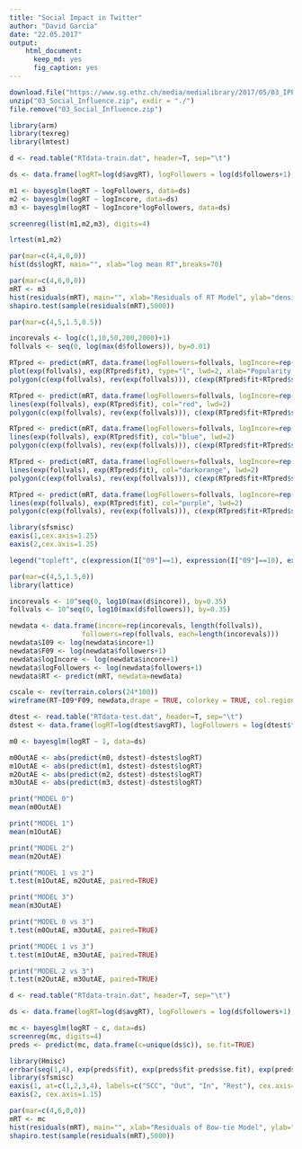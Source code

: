 ```yaml
---
title: "Social Impact in Twitter"
author: "David Garcia"
date: "22.05.2017"
output: 
    html_document:
      keep_md: yes 
      fig_caption: yes
---
```


```r
download.file("https://www.sg.ethz.ch/media/medialibrary/2017/05/03_IPP_SocialInfluence.zip", destfile="03_Social_Influence.zip")
unzip("03_Social_Influence.zip", exdir = "./") 
file.remove("03_Social_Influence.zip")
```


```r
library(arm)
library(texreg)
library(lmtest)

d <- read.table("RTdata-train.dat", header=T, sep="\t")

ds <- data.frame(logRT=log(d$avgRT), logFollowers = log(d$followers+1), logIncore = log(d$incore+1), c=relevel(as.factor(d$continent), ref="T"))

m1 <- bayesglm(logRT ~ logFollowers, data=ds)                                       
m2 <- bayesglm(logRT ~ logIncore, data=ds)     
m3 <- bayesglm(logRT ~ logIncore*logFollowers, data=ds) 

screenreg(list(m1,m2,m3), digits=4)
```


```r
lrtest(m1,m2)

par(mar=c(4,4,0,0))
hist(ds$logRT, main="", xlab="log mean RT",breaks=70)
```


```r
par(mar=c(4,6,0,0))
mRT <- m3
hist(residuals(mRT), main="", xlab="Residuals of RT Model", ylab="density", cex.axis=2, cex.lab=2)
shapiro.test(sample(residuals(mRT),5000))
```





```r
par(mar=c(4,5,1.5,0.5))

incorevals <- log(c(1,10,50,200,2000)+1)
follvals <- seq(0, log(max(d$followers)), by=0.01)

RTpred <- predict(mRT, data.frame(logFollowers=follvals, logIncore=rep(incorevals[1], length(follvals))), se.fit=TRUE)
plot(exp(follvals), exp(RTpred$fit), type="l", lwd=2, xlab="Popularity in 2009", ylab="Social influence (mean retweets)", xaxt="n", yaxt="n", cex.lab=1.25, ylim=c(0,400))
polygon(c(exp(follvals), rev(exp(follvals))), c(exp(RTpred$fit+RTpred$se.fit), rev(exp(RTpred$fit-RTpred$se.fit))), col=rgb(0,0,0,0.25), border="black", lty=2)

RTpred <- predict(mRT, data.frame(logFollowers=follvals, logIncore=rep(incorevals[2], length(follvals))), se.fit=TRUE)
lines(exp(follvals), exp(RTpred$fit), col="red", lwd=2)
polygon(c(exp(follvals), rev(exp(follvals))), c(exp(RTpred$fit+RTpred$se.fit), rev(exp(RTpred$fit-RTpred$se.fit))), col=rgb(1,0,0,0.25), border="red", lty=2)

RTpred <- predict(mRT, data.frame(logFollowers=follvals, logIncore=rep(incorevals[3], length(follvals))), se.fit=TRUE)
lines(exp(follvals), exp(RTpred$fit), col="blue", lwd=2)
polygon(c(exp(follvals), rev(exp(follvals))), c(exp(RTpred$fit+RTpred$se.fit), rev(exp(RTpred$fit-RTpred$se.fit))), col=rgb(0,0,1,0.25), border="blue", lty=2)

RTpred <- predict(mRT, data.frame(logFollowers=follvals, logIncore=rep(incorevals[4], length(follvals))), se.fit=TRUE)
lines(exp(follvals), exp(RTpred$fit), col="darkorange", lwd=2)
polygon(c(exp(follvals), rev(exp(follvals))), c(exp(RTpred$fit+RTpred$se.fit), rev(exp(RTpred$fit-RTpred$se.fit))), col=rgb(1,1,0,0.25), border="darkorange", lty=2)

RTpred <- predict(mRT, data.frame(logFollowers=follvals, logIncore=rep(incorevals[5], length(follvals))), se.fit=TRUE)
lines(exp(follvals), exp(RTpred$fit), col="purple", lwd=2)
polygon(c(exp(follvals), rev(exp(follvals))), c(exp(RTpred$fit+RTpred$se.fit), rev(exp(RTpred$fit-RTpred$se.fit))), col=rgb(1,0,1,0.25), border="purple", lty=2)

library(sfsmisc)
eaxis(1,cex.axis=1.25)
eaxis(2,cex.axis=1.25)

legend("topleft", c(expression(I["09"]==1), expression(I["09"]==10), expression(I["09"]==50), expression(I["09"]==200), expression(I["09"]==2000)), col=c("black","red","blue","darkorange","purple"), lwd=rep(2,5), box.lwd=-1)
```

```r
par(mar=c(4,5,1.5,0))
library(lattice)

incorevals <- 10^seq(0, log10(max(d$incore)), by=0.35)
follvals <- 10^seq(0, log10(max(d$followers)), by=0.35)

newdata <- data.frame(incore=rep(incorevals, length(follvals)),
                  followers=rep(follvals, each=length(incorevals)))
newdata$I09 <- log(newdata$incore+1)
newdata$F09 <- log(newdata$followers+1)
newdata$logIncore <- log(newdata$incore+1)
newdata$logFollowers <- log(newdata$followers+1)
newdata$RT <- predict(mRT, newdata=newdata)

cscale <- rev(terrain.colors(24*100))
wireframe(RT~I09*F09, newdata,drape = TRUE, colorkey = TRUE, col.regions=cscale,cex.axis=1, cex.lab=1, scales=list(arrows=FALSE), par.box=list(lty=2))
```


```r

dtest <- read.table("RTdata-test.dat", header=T, sep="\t")
dstest <- data.frame(logRT=log(dtest$avgRT), logFollowers = log(dtest$followers+1), logIncore = log(dtest$incore+1))

m0 <- bayesglm(logRT ~ 1, data=ds)                                       

m0OutAE <- abs(predict(m0, dstest)-dstest$logRT)
m1OutAE <- abs(predict(m1, dstest)-dstest$logRT)
m2OutAE <- abs(predict(m2, dstest)-dstest$logRT)
m3OutAE <- abs(predict(m3, dstest)-dstest$logRT)

print("MODEL 0")
mean(m0OutAE)

print("MODEL 1")
mean(m1OutAE)

print("MODEL 2")
mean(m2OutAE)

print("MODEL 1 vs 2")
t.test(m1OutAE, m2OutAE, paired=TRUE)

print("MODEL 3")
mean(m3OutAE)

print("MODEL 0 vs 3")
t.test(m0OutAE, m3OutAE, paired=TRUE)

print("MODEL 1 vs 3")
t.test(m1OutAE, m3OutAE, paired=TRUE)

print("MODEL 2 vs 3")
t.test(m2OutAE, m3OutAE, paired=TRUE)

```



```r
d <- read.table("RTdata-train.dat", header=T, sep="\t")

ds <- data.frame(logRT=log(d$avgRT), logFollowers = log(d$followers+1), logIncore = log(d$incore+1), c=relevel(as.factor(d$continent), ref="T"))

mc <- bayesglm(logRT ~ c, data=ds)
screenreg(mc, digits=4)
preds <- predict(mc, data.frame(c=unique(ds$c)), se.fit=TRUE)

library(Hmisc)
errbar(seq(1,4), exp(preds$fit), exp(preds$fit-preds$se.fit), exp(preds$fit +preds$se.fit), lwd=2, pch=19, cex=1, xlab="SCC Group", ylab="Average Amount of Retweets", axes=F, cex.lab=1.5)
library(sfsmisc)
eaxis(1, at=c(1,2,3,4), labels=c("SCC", "Out", "In", "Rest"), cex.axis=1.5)
eaxis(2, cex.axis=1.15)

```


```r
par(mar=c(4,6,0,0))
mRT <- mc
hist(residuals(mRT), main="", xlab="Residuals of Bow-tie Model", ylab="density", cex.axis=2,cex.lab=2)
shapiro.test(sample(residuals(mRT),5000))
```



